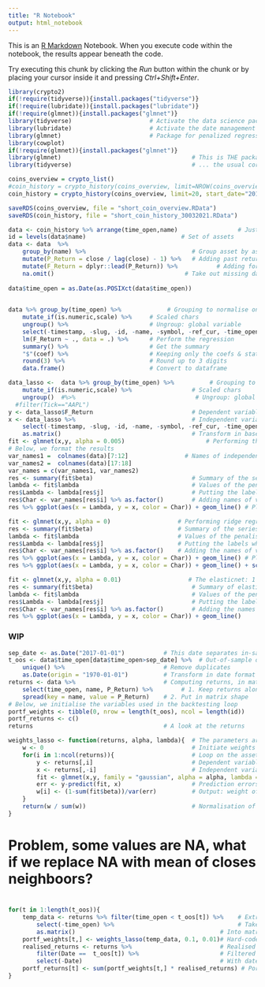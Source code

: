 ```yaml
---
title: "R Notebook"
output: html_notebook
---
```


This is an [R Markdown](http://rmarkdown.rstudio.com) Notebook. When you execute code within the notebook, the results appear beneath the code. 

Try executing this chunk by clicking the *Run* button within the chunk or by placing your cursor inside it and pressing *Ctrl+Shift+Enter*. 

```r
library(crypto2)
if(!require(tidyverse)){install.packages("tidyverse")}
if(!require(lubridate)){install.packages("lubridate")}
if(!require(glmnet)){install.packages("glmnet")}
library(tidyverse)                      # Activate the data science package
library(lubridate)                      # Activate the date management package
library(glmnet)                         # Package for penalized regressions
library(cowplot)
if(!require(glmnet)){install.packages("glmnet")}
library(glmnet)                                     # This is THE package for penalised regressions
library(tidyverse)                                  # ... the usual core packages
```

```r
coins_overview = crypto_list()
#coin_history = crypto_history(coins_overview, limit=NROW(coins_overview), start_date="20200101")
coin_history = crypto_history(coins_overview, limit=20, start_date="20150101")

saveRDS(coins_overview, file = "short_coin_overview.RData")
saveRDS(coin_history, file = "short_coin_history_30032021.RData")
```

```r
data <- coin_history %>% arrange(time_open,name)                 # Just making sure all is in order
id = levels(data$name)                           # Set of assets
data <- data  %>% 
    group_by(name) %>%                              # Group asset by asset
    mutate(P_Return = close / lag(close) - 1) %>%   # Adding past returns
    mutate(F_Return = dplyr::lead(P_Return)) %>%           # Adding forward returns
    na.omit()                                     # Take out missing data
    
data$time_open = as.Date(as.POSIXct(data$time_open))
    
```

```r
data %>% group_by(time_open) %>%             # Grouping to normalise on a date basis
    mutate_if(is.numeric,scale) %>%     # Scaled chars
    ungroup() %>%                       # Ungroup: global variable
    select(-timestamp, -slug, -id, -name, -symbol, -ref_cur, -time_open, -time_high, -time_low, -time_close) %>%    # Take out irrelevant columns for the regression
    lm(F_Return ~ ., data = .) %>%      # Perform the regression
    summary() %>%                       # Get the summary
    "$"(coef) %>%                       # Keeping only the coefs & stats
    round(3) %>%                        # Round up to 3 digits
    data.frame()                        # Convert to dataframe
```


```r
data_lasso <-  data %>% group_by(time_open) %>%          # Grouping to normalise on a date-by-date basis
    mutate_if(is.numeric,scale) %>%                 # Scaled chars
    ungroup()  #%>%                                  # Ungroup: global variable
  #filter(Tick=="AAPL")
y <- data_lasso$F_Return                            # Dependent variable
x <- data_lasso %>%                                 # Independent variables
    select(-timestamp, -slug, -id, -name, -symbol, -ref_cur, -time_open, -time_high, -time_low, -time_close) %>%    # Removing irrelevant columns
    as.matrix()                                     # Transform in base matrix
fit <- glmnet(x,y, alpha = 0.005)                       # Performing the LASSO: 1 = Lasso, 0 = Ridge
# Below, we format the results
var_names1 =  colnames(data)[7:12]                # Names of independent variables
var_names2 =  colnames(data)[17:18] 
var_names = c(var_names1, var_names2)
res <- summary(fit$beta)                            # Summary of the series of LASSO regressions
lambda <- fit$lambda                                # Values of the penalisation constant
res$Lambda <- lambda[res$j]                         # Putting the labels where they belong
res$Char <- var_names[res$i] %>% as.factor()        # Adding names of variables to the output
res %>% ggplot(aes(x = Lambda, y = x, color = Char)) + geom_line() # Plot!
```
```r
fit <- glmnet(x,y, alpha = 0)                   # Performing ridge regression: 1 = Lasso, 0 = Ridge
res <- summary(fit$beta)                        # Summary of the series of ridge regressions
lambda <- fit$lambda                            # Values of the penalisation constant
res$Lambda <- lambda[res$j]                     # Putting the labels where they belong
res$Char <- var_names[res$i] %>% as.factor()    # Adding the names of variables to the output
res %>% ggplot(aes(x = Lambda, y = x, color = Char)) + geom_line() # Plot!
res %>% ggplot(aes(x = Lambda, y = x, color = Char)) + geom_line() + scale_x_log10() # Logscale plot
```

```r
fit <- glmnet(x,y, alpha = 0.01)                   # The elasticnet: 1 = Lasso, 0 = Ridge
res <- summary(fit$beta)                            # Summary of elasticnet regressions
lambda <- fit$lambda                                # Values of the penalisation constant
res$Lambda <- lambda[res$j]                         # Putting the labels where they belong
res$Char <- var_names[res$i] %>% as.factor()        # Adding the names of variables to the output
res %>% ggplot(aes(x = Lambda, y = x, color = Char)) + geom_line()
```
### WIP

```r
sep_date <- as.Date("2017-01-01")           # This date separates in-sample vs out-of-sample
t_oos <- data$time_open[data$time_open>sep_date] %>%  # Out-of-sample dates (i.e., testing set)
    unique() %>%                            # Remove duplicates
    as.Date(origin = "1970-01-01")          # Transform in date format
returns <- data %>%                         # Computing returns, in matrix format, in 2 steps:
    select(time_open, name, P_Return) %>%        # 1. Keep returns along with dates & firm names
    spread(key = name, value = P_Return)    # 2. Put in matrix shape
# Below, we initialise the variables used in the backtesting loop
portf_weights <- tibble(0, nrow = length(t_oos), ncol = length(id))
portf_returns <- c()                                                  
returns                                     # A look at the returns
```

```r
weights_lasso <- function(returns, alpha, lambda){  # The parameters are defined here
    w <- 0                                          # Initiate weights
    for(i in 1:ncol(returns)){                      # Loop on the assets
        y <- returns[,i]                            # Dependent variable
        x <- returns[,-i]                           # Independent variable
        fit <- glmnet(x,y, family = "gaussian", alpha = alpha, lambda = lambda)
        err <- y-predict(fit, x)                    # Prediction errors
        w[i] <- (1-sum(fit$beta))/var(err)          # Output: weight of asset i
    }
    return(w / sum(w))                              # Normalisation of weights
}
```

###
# Problem, some values are NA, what if we replace NA with mean of closes neighboors? 
# 
```r
for(t in 1:length(t_oos)){
    temp_data <- returns %>% filter(time_open < t_oos[t]) %>%    # Extracting past data: expand. window 
        select(-time_open) %>%                                   # Take out the date
        as.matrix()                                         # Into matrix: glmnet requires matrices
    portf_weights[t,] <- weights_lasso(temp_data, 0.1, 0.01)# Hard-coded parameters! User specified!
    realised_returns <- returns %>%                         # Realised returns:
        filter(Date ==  t_oos[t]) %>%                       # Filtered by date
        select(-Date)                                       # With date removed
    portf_returns[t] <- sum(portf_weights[t,] * realised_returns) # Portfolio returns
}
```





